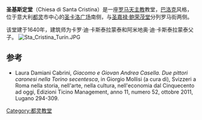 {{coord|45.06687|N|7.68218|E|display=title}}
<!-- 檔案不存在 [[File:ChiesasantaCristina.JPG|thumb]] -->
'''圣基斯定堂'''（Chiesa di Santa Cristina）是一座[[罗马天主教|罗马天主教]]教堂，[[巴洛克|巴洛克]]风格，位于意大利[[都灵|都灵]]市中心的[[圣卡洛广场|圣卡洛广场]]南侧，与[[圣嘉禄教堂_(都灵)|圣嘉禄·鲍荣茂堂]]分列罗马街两侧。

该堂建于1640年，建筑师为卡罗·迪·卡斯泰拉蒙泰和阿米地奥·迪·卡斯泰拉蒙泰父子。
[[File:Sta_Cristina_Turín.JPG|thumb]]
==参考==
<references/>
*Laura Damiani Cabrini, ''Giacomo e Giovan Andrea Casella. Due pittori caronesi nella Torino secentesca'', in Giorgio Mollisi (a cura di), Svizzeri a Roma nella storia, nell'arte, nella cultura, nell'economia dal Cinquecento ad oggi, Edizioni Ticino Management, anno 11, numero 52, ottobre 2011, Lugano 294-309.

[[Category:都灵教堂|Category:都灵教堂]]
